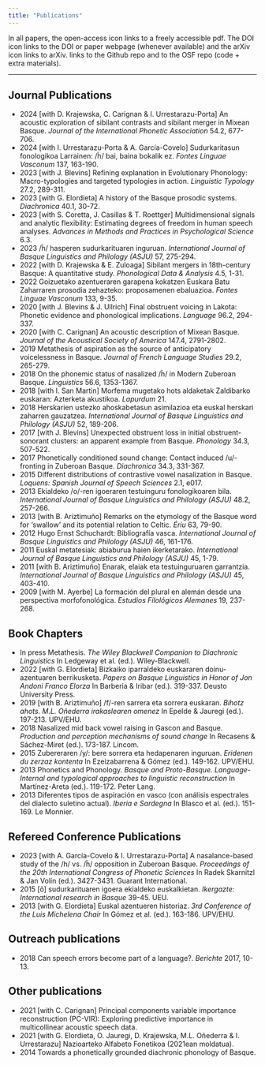 ```yaml
---
title: "Publications"
---
```


In all papers, the open-access icon <i class="ai ai-open-access ai-lg"></i> links to a freely accessible pdf. The DOI icon <i class="ai ai-doi ai-lg"></i> links to the DOI or paper webpage (whenever available) and the arXiv icon <i class="ai ai-arxiv ai-lg"></i> links to arXiv. <i class="fab fa-github"></i> links to the Github repo and <i class="ai ai-osf ai-lg"></i> to the OSF repo (code + extra materials).

<hr>

## Journal Publications

- 2024 [with D. Krajewska, C. Carignan & I. Urrestarazu-Porta]  An acoustic exploration of sibilant contrasts and sibilant merger in Mixean Basque. *Journal of the International Phonetic Association* 54.2, 677-706. [<i class="ai ai-doi ai-lg"></i>](https://doi.org/10.1017/S0025100324000045) [<i class="ai ai-open-access ai-lg"></i>](https://www.cambridge.org/core/services/aop-cambridge-core/content/view/839C776F241162A02D7505FE4D042A7E/S0025100324000045a.pdf/div-class-title-an-acoustic-exploration-of-sibilant-contrasts-and-sibilant-merger-in-mixean-basque-div.pdf)   [<i class="ai ai-osf ai-lg"></i>](https://osf.io/vctgw/)
- 2024 [with I. Urrestarazu-Porta & A. García-Covelo]  Sudurkaritasun fonologikoa Larrainen: /h̃/ bai, baina bokalik ez. *Fontes Linguae Vasconum* 137, 163-190. [<i class="ai ai-doi ai-lg"></i>](https://doi.org/10.35462/flv137.7) [<i class="ai ai-open-access ai-lg"></i>](https://www.culturanavarra.es/uploads/files/FLV137-07.pdf)   
- 2023 [with J. Blevins]  Refining explanation in Evolutionary Phonology: Macro-typologies and targeted typologies in action. *Linguistic Typology* 27.2, 289-311. [<i class="ai ai-doi ai-lg"></i>](https://doi.org/10.1515/lingty-2021-0036) [<i class="ai ai-open-access ai-lg"></i>](https://doi.org/10.1515/lingty-2021-0036)   
- 2023 [with G. Elordieta]  A history of the Basque prosodic systems. *Diachronica* 40.1, 30-72. [<i class="ai ai-doi ai-lg"></i>](https://doi.org/10.1075/dia.20066.egu) [<i class="ai ai-open-access ai-lg"></i>](https://www.jbe-platform.com/content/journals/10.1075/dia.20066.egu)   
- 2023 [with S. Coretta, J. Casillas & T. Roettger]  Multidimensional signals and analytic flexibility: Estimating degrees of freedom in human speech analyses. *Advances in Methods and Practices in Psychological Science* 6.3. [<i class="ai ai-doi ai-lg"></i>](https://doi.org/10.1177/25152459231162567) [<i class="ai ai-open-access ai-lg"></i>](https://journals.sagepub.com/doi/full/10.1177/25152459231162567)  [<i class="fab fa-github"></i>](https://github.com/many-speech-analyses/many_analyses) [<i class="ai ai-osf ai-lg"></i>](https://osf.io/3bmcp/)
- 2023 /h̃/ hasperen sudurkarituaren inguruan. *International Journal of Basque Linguistics and Philology (ASJU)* 57, 275-294. [<i class="ai ai-doi ai-lg"></i>](https://doi.org/10.1387/asju.25952) [<i class="ai ai-open-access ai-lg"></i>](https://ojs.ehu.eus/index.php/ASJU/article/view/25952/24923)   
- 2022 [with D. Krajewska & E. Zuloaga]  Sibilant mergers in 18th-century Basque: A quantitative study. *Phonological Data & Analysis* 4.5, 1-31. [<i class="ai ai-doi ai-lg"></i>](https://doi.org/10.3765/pda.v4art5.67) [<i class="ai ai-open-access ai-lg"></i>](https://phondata.org/index.php/pda/article/view/67/43)   [<i class="ai ai-osf ai-lg"></i>](https://osf.io/t6a7w/)
- 2022 Goizuetako azentueraren garapena kokatzen Euskara Batu Zaharraren prosodia zehazteko: proposamenen ebaluazioa. *Fontes Linguae Vasconum* 133, 9-35. [<i class="ai ai-doi ai-lg"></i>](https://doi.org/10.35462/flv133.1) [<i class="ai ai-open-access ai-lg"></i>](https://www.culturanavarra.es/uploads/files/FLV133_01.pdf)   
- 2020 [with J. Blevins & J. Ullrich]  Final obstruent voicing in Lakota: Phonetic evidence and phonological implications. *Language* 96.2, 294-337. [<i class="ai ai-doi ai-lg"></i>](https://doi.org/10.1353/lan.2020.0022) [<i class="ai ai-open-access ai-lg"></i>](https://egurtzegi.github.io/papers/Blevinsetal2020Reduced.pdf)   
- 2020 [with C. Carignan]  An acoustic description of Mixean Basque. *Journal of the Acoustical Society of America* 147.4, 2791-2802. [<i class="ai ai-doi ai-lg"></i>](https://doi.org/10.1121/10.0000996) [<i class="ai ai-open-access ai-lg"></i>](https://asa.scitation.org/doi/pdf/10.1121/10.0000996)   
- 2019 Metathesis of aspiration as the source of anticipatory voicelessness in Basque. *Journal of French Language Studies* 29.2, 265-279. [<i class="ai ai-doi ai-lg"></i>](https://doi.org/10.1017/S0959269518000339) [<i class="ai ai-open-access ai-lg"></i>](https://www.cambridge.org/core/services/aop-cambridge-core/content/view/6AFAF84FE1A5D486CAADEE6555986E8C/S0959269518000339a.pdf/metathesis-of-aspiration-as-the-source-of-anticipatory-voicelessness-in-basque.pdf)   
- 2018 On the phonemic status of nasalized /h̃/ in Modern Zuberoan Basque. *Linguistics* 56.6, 1353-1367. [<i class="ai ai-doi ai-lg"></i>](https://doi.org/10.1515/ling-2018-0024) [<i class="ai ai-open-access ai-lg"></i>](https://egurtzegi.github.io/papers/Egurtzegi-2018-Linguistics.pdf)   
- 2018 [with I. San Martin]  Morfema mugetako hots aldaketak Zaldibarko euskaran: Azterketa akustikoa. *Lapurdum* 21. [<i class="ai ai-doi ai-lg"></i>](https://doi.org/10.4000/lapurdum.3697) [<i class="ai ai-open-access ai-lg"></i>](https://journals.openedition.org/lapurdum/3697)   
- 2018 Herskarien ustezko ahoskabetasun asimilazioa eta euskal herskari zaharren gauzatzea. *International Journal of Basque Linguistics and Philology (ASJU)* 52, 189-206. [<i class="ai ai-doi ai-lg"></i>](https://doi.org/10.1387/asju.20198) [<i class="ai ai-open-access ai-lg"></i>](http://www.ehu.eus/ojs/index.php/ASJU/article/view/20198/18324)   
- 2017 [with J. Blevins]  Unexpected obstruent loss in initial obstruent-sonorant clusters: an apparent example from Basque. *Phonology* 34.3, 507-522. [<i class="ai ai-doi ai-lg"></i>](https://doi.org/10.1017/S0952675717000264) [<i class="ai ai-open-access ai-lg"></i>](https://egurtzegi.github.io/papers/blevins_egurtzegi2017phonology.pdf)   
- 2017 Phonetically conditioned sound change: Contact induced /u/-fronting in Zuberoan Basque. *Diachronica* 34.3, 331-367. [<i class="ai ai-doi ai-lg"></i>](https://doi.org/10.1075/dia.34.3.02egu) [<i class="ai ai-open-access ai-lg"></i>](https://egurtzegi.github.io/papers/Egurtzegi-u-fronting-preprint.pdf)   
- 2015 Different distributions of contrastive vowel nasalization in Basque. *Loquens: Spanish Journal of Speech Sciences* 2.1, e017. [<i class="ai ai-doi ai-lg"></i>](https://doi.org/10.3989/loquens.2015.017) [<i class="ai ai-open-access ai-lg"></i>](https://loquens.revistas.csic.es/index.php/loquens/article/view/22/63)   
- 2013 Ekialdeko /o/-ren igoeraren testuinguru fonologikoaren bila. *International Journal of Basque Linguistics and Philology (ASJU)* 48.2, 257-266. [<i class="ai ai-doi ai-lg"></i>](https://doi.org/10.1387/asju.18683) [<i class="ai ai-open-access ai-lg"></i>](http://www.ehu.eus/ojs/index.php/ASJU/article/view/18683/17582)   
- 2013 [with B. Ariztimuño]  Remarks on the etymology of the Basque word for 'swallow' and its potential relation to Celtic. *Ériu* 63, 79-90. [<i class="ai ai-doi ai-lg"></i>](https://doi.org/10.3318/ERIU.2013.63.79) [<i class="ai ai-open-access ai-lg"></i>](https://egurtzegi.github.io/papers/Egurtzegi&Ariztimuno2013Swallows.pdf)   
- 2012 Hugo Ernst Schuchardt: Bibliografía vasca. *International Journal of Basque Linguistics and Philology (ASJU)* 46, 161-176.  [<i class="ai ai-open-access ai-lg"></i>](https://www.ehu.eus/ojs/index.php/ASJU/article/view/13450/12044)   
- 2011 Euskal metatesiak: abiaburua haien ikerketarako. *International Journal of Basque Linguistics and Philology (ASJU)* 45, 1-79.  [<i class="ai ai-open-access ai-lg"></i>](http://www.ehu.eus/ojs/index.php/ASJU/article/view/9725/8965)   
- 2011 [with B. Ariztimuño]  Enarak, elaiak eta testuinguruaren garrantzia. *International Journal of Basque Linguistics and Philology (ASJU)* 45, 403-410.  [<i class="ai ai-open-access ai-lg"></i>](http://www.ehu.eus/ojs/index.php/ASJU/article/view/9747/8987)   
- 2009 [with M. Ayerbe]  La formación del plural en alemán desde una perspectiva morfofonológica. *Estudios Filológicos Alemanes* 19, 237-268.     

## Book Chapters

- In press Metathesis. *The Wiley Blackwell Companion to Diachronic Linguistics* In Ledgeway et al. (ed.). Wiley-Blackwell.  [<i class="ai ai-open-access ai-lg"></i>](https://egurtzegi.github.io/papers/MetathesisDiaComEgurtzegi.pdf)   
- 2022 [with G. Elordieta]  Bizkaiko iparraldeko euskararen doinu-azentuaren berrikusketa. *Papers on Basque Linguistics in Honor of Jon Andoni Franco Elorza* In Barberia & Iribar (ed.). 319-337. Deusto University Press.  [<i class="ai ai-open-access ai-lg"></i>](https://egurtzegi.github.io/papers/Elordieta-Egurtzegi-2022.pdf)   
- 2019 [with B. Ariztimuño]  /f/-ren sarrera eta sorrera euskaran. *Bihotz ahots. M.L. Oñederra irakaslearen omenez* In Epelde & Jauregi (ed.). 197-213. UPV/EHU.  [<i class="ai ai-open-access ai-lg"></i>](https://egurtzegi.github.io/papers/EgurtzegiAriztimuno2019.pdf)   
- 2018 Nasalized mid back vowel raising in Gascon and Basque. *Production and perception mechanisms of sound change* In Recasens & Sáchez-Miret (ed.). 173-187. Lincom.  [<i class="ai ai-open-access ai-lg"></i>](https://egurtzegi.github.io/papers/Egurtzegi2018Nasalized-o-raising.pdf)   
- 2015 Zubereraren /y/: bere sorrera eta hedapenaren inguruan. *Eridenen du zerzaz kontenta* In Ezeizabarrena & Gómez (ed.). 149-162. UPV/EHU.  [<i class="ai ai-open-access ai-lg"></i>](https://egurtzegi.github.io/papers/Egurtzegi2015.pdf)   
- 2013 Phonetics and Phonology. *Basque and Proto-Basque. Language-Internal and typological approaches to linguistic reconstruction* In Martínez-Areta (ed.). 119-172. Peter Lang.  [<i class="ai ai-open-access ai-lg"></i>](https://egurtzegi.github.io/papers/Egurtzegi-2013-Phonetics&Phonology.pdf)   
- 2013 Diferentes tipos de aspiración en vasco (con análisis espectrales del dialecto suletino actual). *Iberia e Sardegna* In Blasco et al. (ed.). 151-169. Le Monnier.  [<i class="ai ai-open-access ai-lg"></i>](https://egurtzegi.github.io/papers/Egurtzegi-SardiniaProofs.pdf)   

## Refereed Conference Publications

- 2023 [with A. García-Covelo & I. Urrestarazu-Porta]  A nasalance-based study of the /h/ vs. /h̃/ opposition in Zuberoan Basque. *Proceedings of the 20th International Congress of Phonetic Sciences* In Radek Skarnitzl & Jan Volín (ed.). 3427-3431. Guarant International.  [<i class="ai ai-open-access ai-lg"></i>](https://guarant.cz/icphs2023/1047.pdf)   
- 2015 [õ] sudurkarituaren igoera ekialdeko euskalkietan. *Ikergazte: International research in Basque* 39-45. UEU.     
- 2013 [with G. Elordieta]  Euskal azentueren historiaz. *3rd Conference of the Luis Michelena Chair* In Gómez et al. (ed.). 163-186. UPV/EHU.  [<i class="ai ai-open-access ai-lg"></i>](https://egurtzegi.github.io/papers/Egurtzegi & Elordieta 2013-KMK III.pdf)   

## Outreach publications

- 2018 Can speech errors become part of a language?. *Berichte* 2017, 10-13.  [<i class="ai ai-open-access ai-lg"></i>](https://egurtzegi.github.io/papers/EgurtzegiIBZBerichte2017.pdf)   

## Other publications

- 2021 [with C. Carignan]  Principal components variable importance reconstruction (PC-VIR): Exploring predictive importance in multicollinear acoustic speech data.  [<i class="ai ai-open-access ai-lg"></i>](https://arxiv.org/pdf/2102.04740.pdf) [<i class="ai ai-arxiv ai-lg"></i>](https://arxiv.org/abs/https://arxiv.org/abs/2102.04740) [<i class="fab fa-github"></i>](https://github.com/ChristopherCarignan/PC-VIR) 
- 2021 [with G. Elordieta, O. Jauregi, D. Krajewska, M.L. Oñederra & I. Urrestarazu]  Nazioarteko Alfabeto Fonetikoa (2021ean moldatua).  [<i class="ai ai-open-access ai-lg"></i>](https://egurtzegi.github.io/papers/IPA_Kiel_2021_full_eus.pdf)   
- 2014 Towards a phonetically grounded diachronic phonology of Basque.  [<i class="ai ai-open-access ai-lg"></i>](https://egurtzegi.github.io/papers/Egurtzegi2014.pdf)   

